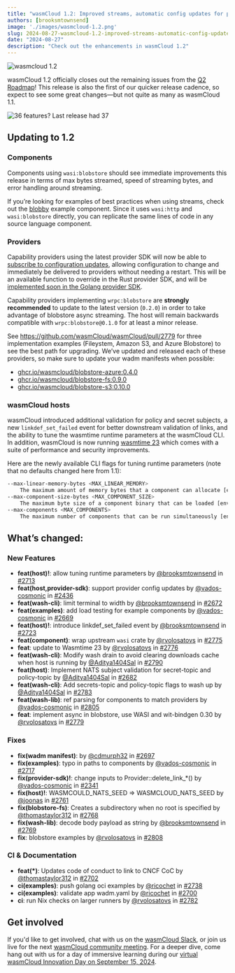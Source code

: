 ```yaml
---
title: "wasmCloud 1.2: Improved streams, automatic config updates for providers, and more"
authors: [brooksmtownsend]
image: './images/wasmcloud-1.2.png'
slug: 2024-08-27-wasmcloud-1.2-improved-streams-automatic-config-updates
date: "2024-08-27"
description: "Check out the enhancements in wasmCloud 1.2"
---
```


![wasmcloud 1.2](./images/wasmcloud-1.2.png)

wasmCloud 1.2 officially closes out the remaining issues from the [Q2 Roadmap](https://github.com/orgs/wasmCloud/projects/7/views/10)! This release is also the first of our quicker release cadence, so expect to see some great changes&mdash;but not quite as many as wasmCloud 1.1.

![36 features? Last release had 37](./images/features.png)

## Updating to 1.2

### Components

Components using `wasi:blobstore` should see immediate improvements this release in terms of max bytes streamed, speed of streaming bytes, and error handling around streaming.

If you’re looking for examples of best practices when using streams, check out the [blobby](https://github.com/wasmCloud/wasmCloud/tree/main/examples/rust/components/blobby) example component. Since it uses `wasi:http` and `wasi:blobstore` directly, you can replicate the same lines of code in any source language component.

### Providers

Capability providers using the latest provider SDK will now be able to [subscribe to configuration updates](https://github.com/wasmCloud/wasmCloud/blob/main/crates/provider-sdk/src/lib.rs#L266), allowing configuration to change and immediately be delivered to providers without needing a restart. This will be an available function to override in the Rust provider SDK, and will be [implemented soon in the Golang provider SDK](https://github.com/wasmCloud/provider-sdk-go/issues/27).

Capability providers implementing `wrpc:blobstore` are **strongly recommended** to update to the latest version (`0.2.0`) in order to take advantage of blobstore async streaming. The host will remain backwards compatible with `wrpc:blobstore@0.1.0` for at least a minor release.

See https://github.com/wasmCloud/wasmCloud/pull/2779 for three implementation examples (Fileystem, Amazon S3, and Azure Blobstore) to see the best path for upgrading. We’ve updated and released each of these providers, so make sure to update your wadm manifests when possible:

- [ghcr.io/wasmcloud/blobstore-azure:0.4.0](http://ghcr.io/wasmcloud/blobstore-azure:0.3.0)
- [ghcr.io/wasmcloud/blobstore-fs:0.9.0](http://ghcr.io/wasmcloud/blobstore-fs:0.9.0)
- [ghcr.io/wasmcloud/blobstore-s3:0.10.0](http://ghcr.io/wasmcloud/blobstore-s3:0.9.0)

### wasmCloud hosts

wasmCloud introduced additional validation for policy and secret subjects, a new `linkdef_set_failed` event for better downstream validation of links, and the ability to tune the wasmtime runtime parameters at the wasmCloud CLI. In addition, wasmCloud is now running [wasmtime 23](https://github.com/bytecodealliance/wasmtime/releases/tag/v23.0.0) which comes with a suite of performance and security improvements.

Here are the newly available CLI flags for tuning runtime parameters (note that no defaults changed here from 1.1):

```sh
--max-linear-memory-bytes <MAX_LINEAR_MEMORY>
    The maximum amount of memory bytes that a component can allocate [env: WASMCLOUD_MAX_LINEAR_MEMORY=] [default: 10485760]
--max-component-size-bytes <MAX_COMPONENT_SIZE>
    The maximum byte size of a component binary that can be loaded [env: WASMCLOUD_MAX_COMPONENT_SIZE=] [default: 52428800]
--max-components <MAX_COMPONENTS>
    The maximum number of components that can be run simultaneously [env: WASMCLOUD_MAX_COMPONENTS=] [default: 10000]
```

## What’s changed:

### New Features

- **feat(host)!**: allow tuning runtime parameters by [@brooksmtownsend](https://github.com/brooksmtownsend) in [#2713](https://github.com/wasmCloud/wasmCloud/pull/2713)
- **feat(host,provider-sdk)**: support provider config updates by [@vados-cosmonic](https://github.com/vados-cosmonic) in [#2436](https://github.com/wasmCloud/wasmCloud/pull/2436)
- **feat(wash-cli)**: limit terminal to width by [@brooksmtownsend](https://github.com/brooksmtownsend) in [#2672](https://github.com/wasmCloud/wasmCloud/pull/2672)
- **feat(examples)**: add load testing for example components by [@vados-cosmonic](https://github.com/vados-cosmonic) in [#2669](https://github.com/wasmCloud/wasmCloud/pull/2669)
- **feat(host)!**: introduce linkdef_set_failed event by [@brooksmtownsend](https://github.com/brooksmtownsend) in [#2723](https://github.com/wasmCloud/wasmCloud/pull/2723)
- **feat(component)**: wrap upstream `wasi` crate by [@rvolosatovs](https://github.com/rvolosatovs) in [#2775](https://github.com/wasmCloud/wasmCloud/pull/2775)
- **feat**: update to Wasmtime 23 by [@rvolosatovs](https://github.com/rvolosatovs) in [#2776](https://github.com/wasmCloud/wasmCloud/pull/2776)
- **feat(wash-cli)**: Modify wash drain to avoid clearing downloads cache when host is running by [@Aditya1404Sal](https://github.com/Aditya1404Sal) in [#2790](https://github.com/wasmCloud/wasmCloud/pull/2790)
- **feat(host)**: Implement NATS subject validation for secret-topic and policy-topic by [@Aditya1404Sal](https://github.com/Aditya1404Sal) in [#2682](https://github.com/wasmCloud/wasmCloud/pull/2682)
- **feat(wash-cli)**: Add secrets-topic and policy-topic flags to wash up by [@Aditya1404Sal](https://github.com/Aditya1404Sal) in [#2783](https://github.com/wasmCloud/wasmCloud/pull/2783)
- **feat(wash-lib)**: ref parsing for components to match providers by [@vados-cosmonic](https://github.com/vados-cosmonic) in [#2805](https://github.com/wasmCloud/wasmCloud/pull/2805)
- **feat**: implement async in blobstore, use WASI and wit-bindgen 0.30 by [@rvolosatovs](https://github.com/rvolosatovs) in [#2779](https://github.com/wasmCloud/wasmCloud/pull/2779)

### Fixes

- **fix(wadm manifest)**: by [@cdmurph32](https://github.com/cdmurph32) in [#2697](https://github.com/wasmCloud/wasmCloud/pull/2697)
- **fix(examples)**: typo in paths to components by [@vados-cosmonic](https://github.com/vados-cosmonic) in [#2717](https://github.com/wasmCloud/wasmCloud/pull/2717)
- **fix(provider-sdk)!**: change inputs to Provider::delete_link_*() by [@vados-cosmonic](https://github.com/vados-cosmonic) in [#2341](https://github.com/wasmCloud/wasmCloud/pull/2341)
- **fix(host)!**: WASMCOULD_NATS_SEED => WASMCLOUD_NATS_SEED by [@joonas](https://github.com/joonas) in [#2761](https://github.com/wasmCloud/wasmCloud/pull/2761)
- **fix(blobstore-fs)**: Creates a subdirectory when no root is specified by [@thomastaylor312](https://github.com/thomastaylor312) in [#2768](https://github.com/wasmCloud/wasmCloud/pull/2768)
- **fix(wash-lib)**: decode body payload as string by [@brooksmtownsend](https://github.com/brooksmtownsend) in [#2769](https://github.com/wasmCloud/wasmCloud/pull/2769)
- **fix**: blobstore examples by [@rvolosatovs](https://github.com/rvolosatovs) in [#2808](https://github.com/wasmCloud/wasmCloud/pull/2808)

### CI & Documentation

- **feat(*)**: Updates code of conduct to link to CNCF CoC by [@thomastaylor312](https://github.com/thomastaylor312) in [#2702](https://github.com/wasmCloud/wasmCloud/pull/2702)
- **ci(examples)**: push golang oci examples by [@ricochet](https://github.com/ricochet) in [#2738](https://github.com/wasmCloud/wasmCloud/pull/2738)
- **ci(examples)**: validate app wadm.yaml by [@ricochet](https://github.com/ricochet) in [#2700](https://github.com/wasmCloud/wasmCloud/pull/2700)
- **ci**: run Nix checks on larger runners by [@rvolosatovs](https://github.com/rvolosatovs) in [#2782](https://github.com/wasmCloud/wasmCloud/pull/2782)

## Get involved

If you'd like to get involved, chat with us on the [wasmCloud Slack](https://slack.wasmcloud.com/), or join us live for the next [wasmCloud community meeting](https://wasmcloud.com/community). For a deeper dive, come hang out with us for a day of immersive learning during our [virtual wasmCloud Innovation Day on September 15, 2024](/innovation-day). 
